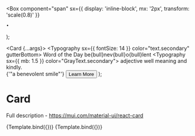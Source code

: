 
<Meta title="Material-UI/Surfaces/Card" component={Card} />

  <Box
    component="span"
    sx={{ display: 'inline-block', mx: '2px', transform: 'scale(0.8)' }}
  >
    •
  </Box>
);

  <Card {...args}>
    <CardContent>
      <Typography sx={{ fontSize: 14 }} color="text.secondary" gutterBottom>
        Word of the Day
      </Typography>
      <Typography variant="h5" component="div">
        be{bull}nev{bull}o{bull}lent
      </Typography>
      <Typography sx={{ mb: 1.5 }} color="GrayText.secondary">
        adjective
      </Typography>
      <Typography variant="body2">
        well meaning and kindly.
        <br />
        {'"a benevolent smile"'}
      </Typography>
    </CardContent>
    <CardActions>
      <Button size="small">Learn More</Button>
    </CardActions>
  </Card>
);

# Card

Full description - https://mui.com/material-ui/react-card

<Canvas>
  <Story
    name="Basic"
    args={{
      raised: undefined,
      sx: undefined,
    }}
  >
    {Template.bind({})}
  </Story>
  <Story
    name="Outlined"
    args={{
      raised: undefined,
      sx: undefined,
      variant: 'outlined',
    }}
  >
    {Template.bind({})}
  </Story>
</Canvas>
